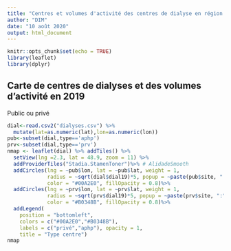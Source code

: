 ```yaml
---
title: "Centres et volumes d'activité des centres de dialyse en région parisienne"
author: "DIM"
date: "10 août 2020"
output: html_document
---
```


```r
knitr::opts_chunk$set(echo = TRUE)
library(leaflet)
library(dplyr)

```


## Carte de centres de dialyses et des volumes d'activité en 2019 

Public ou privé

```r
dial<-read.csv2("dialyses.csv") %>% 
  mutate(lat=as.numeric(lat),lon=as.numeric(lon))
pub<-subset(dial,type=='aphp')
prv<-subset(dial,type=='prv')
nmap <- leaflet(dial) %>% addTiles() %>% 
  setView(lng =2.3, lat = 48.9, zoom = 11) %>%
  addProviderTiles("Stadia.StamenToner")%>% # AlidadeSmooth
  addCircles(lng = ~pub$lon, lat = ~pub$lat, weight = 1,
             radius = ~sqrt(dial$dial19)*5, popup = ~paste(pub$site, ":", pub$dial19,"seances"),
             color = "#00A2E0", fillOpacity = 0.8)%>%
  addCircles(lng = ~prv$lon, lat = ~prv$lat, weight = 1,
             radius = ~sqrt(prv$dial19)*5, popup = ~paste(prv$site, ":", prv$dial19,"seances"),
             color = "#B0348B", fillOpacity = 0.8)%>%
  addLegend(
    position = "bottomleft",
    colors = c("#00A2E0","#B0348B"),
    labels = c("privé","aphp"), opacity = 1,
    title = "Type centre")
nmap

```